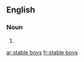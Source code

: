 {{also|stableboys|stable-boys}}
==English==

===Noun===
{{head|en|noun plural form}}

# {{plural of|stable boy|lang=en}}

[[ar:stable boys]]
[[fr:stable boys]]